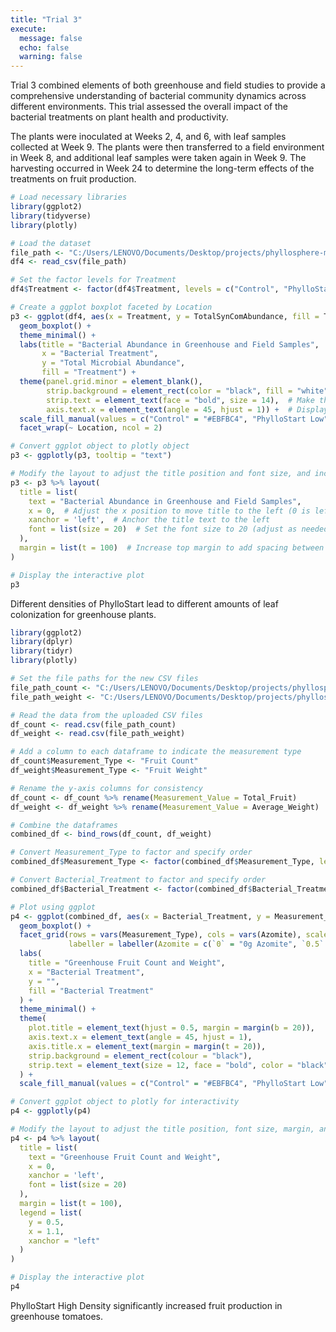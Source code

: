 ```yaml
---
title: "Trial 3"
execute: 
  message: false
  echo: false
  warning: false
---
```


Trial 3 combined elements of both greenhouse and field studies to provide a comprehensive understanding of bacterial community dynamics across different environments. This trial assessed the overall impact of the bacterial treatments on plant health and productivity.

The plants were inoculated at Weeks 2, 4, and 6, with leaf samples collected at Week 9. The plants were then transferred to a field environment in Week 8, and additional leaf samples were taken again in Week 9. The harvesting occurred in Week 24 to determine the long-term effects of the treatments on fruit production.

```r
# Load necessary libraries
library(ggplot2)
library(tidyverse)
library(plotly)

# Load the dataset
file_path <- "C:/Users/LENOVO/Documents/Desktop/projects/phyllosphere-microbiome/data/Trial_3_Greenhouse_and_Field_Bacterial_Abundance.csv"
df4 <- read_csv(file_path)

# Set the factor levels for Treatment
df4$Treatment <- factor(df4$Treatment, levels = c("Control", "PhylloStart Low", "PhylloStart High"))

# Create a ggplot boxplot faceted by Location
p3 <- ggplot(df4, aes(x = Treatment, y = TotalSynComAbundance, fill = Treatment, text = TotalSynComAbundance)) +
  geom_boxplot() +
  theme_minimal() +
  labs(title = "Bacterial Abundance in Greenhouse and Field Samples",
       x = "Bacterial Treatment",
       y = "Total Microbial Abundance",
       fill = "Treatment") +
  theme(panel.grid.minor = element_blank(),
        strip.background = element_rect(color = "black", fill = "white"),  # Add border to facet labels
        strip.text = element_text(face = "bold", size = 14),  # Make the facet labels bold
        axis.text.x = element_text(angle = 45, hjust = 1)) +  # Display x-axis labels diagonally
  scale_fill_manual(values = c("Control" = "#EBFBC4", "PhylloStart Low" = "#FBD4C4", "PhylloStart High" = "#D4C4FB")) +
  facet_wrap(~ Location, ncol = 2)

# Convert ggplot object to plotly object
p3 <- ggplotly(p3, tooltip = "text")

# Modify the layout to adjust the title position and font size, and increase top margin
p3 <- p3 %>% layout(
  title = list(
    text = "Bacterial Abundance in Greenhouse and Field Samples",
    x = 0,  # Adjust the x position to move title to the left (0 is left-aligned)
    xanchor = 'left',  # Anchor the title text to the left
    font = list(size = 20)  # Set the font size to 20 (adjust as needed)
  ),
  margin = list(t = 100)  # Increase top margin to add spacing between the title and the graph
)

# Display the interactive plot
p3
```

Different densities of PhylloStart lead to different amounts of leaf colonization for greenhouse plants.

```r

library(ggplot2)
library(dplyr)
library(tidyr)
library(plotly)

# Set the file paths for the new CSV files
file_path_count <- "C:/Users/LENOVO/Documents/Desktop/projects/phyllosphere-microbiome/data/Trial_3_Greenhouse_Fruit_Count.csv"
file_path_weight <- "C:/Users/LENOVO/Documents/Desktop/projects/phyllosphere-microbiome/data/Trial_3_Greenhouse_Fruit_Weights.csv"

# Read the data from the uploaded CSV files
df_count <- read.csv(file_path_count)
df_weight <- read.csv(file_path_weight)

# Add a column to each dataframe to indicate the measurement type
df_count$Measurement_Type <- "Fruit Count"
df_weight$Measurement_Type <- "Fruit Weight"

# Rename the y-axis columns for consistency
df_count <- df_count %>% rename(Measurement_Value = Total_Fruit)
df_weight <- df_weight %>% rename(Measurement_Value = Average_Weight)

# Combine the dataframes
combined_df <- bind_rows(df_count, df_weight)

# Convert Measurement_Type to factor and specify order
combined_df$Measurement_Type <- factor(combined_df$Measurement_Type, levels = c("Fruit Count", "Fruit Weight"))

# Convert Bacterial_Treatment to factor and specify order
combined_df$Bacterial_Treatment <- factor(combined_df$Bacterial_Treatment, levels = c("Control", "PhylloStart Low", "PhylloStart High"))

# Plot using ggplot
p4 <- ggplot(combined_df, aes(x = Bacterial_Treatment, y = Measurement_Value, fill = Bacterial_Treatment)) +
  geom_boxplot() +
  facet_grid(rows = vars(Measurement_Type), cols = vars(Azomite), scales = "free_x", space = "free_x",
             labeller = labeller(Azomite = c(`0` = "0g Azomite", `0.5` = "0.5g Azomite", `1` = "1g Azomite", `2` = "2g Azomite", `3` = "3g Azomite"))) +
  labs(
    title = "Greenhouse Fruit Count and Weight",
    x = "Bacterial Treatment",
    y = "",
    fill = "Bacterial Treatment"
  ) +
  theme_minimal() +
  theme(
    plot.title = element_text(hjust = 0.5, margin = margin(b = 20)),
    axis.text.x = element_text(angle = 45, hjust = 1),
    axis.title.x = element_text(margin = margin(t = 20)),
    strip.background = element_rect(colour = "black"),
    strip.text = element_text(size = 12, face = "bold", color = "black")
  ) +
  scale_fill_manual(values = c("Control" = "#EBFBC4", "PhylloStart Low" = "#FBD4C4", "PhylloStart High" = "#D4C4FB"))

# Convert ggplot object to plotly for interactivity
p4 <- ggplotly(p4)

# Modify the layout to adjust the title position, font size, margin, and legend spacing
p4 <- p4 %>% layout(
  title = list(
    text = "Greenhouse Fruit Count and Weight",
    x = 0,
    xanchor = 'left',
    font = list(size = 20)
  ),
  margin = list(t = 100),
  legend = list(
    y = 0.5,
    x = 1.1,
    xanchor = "left"
  )
)

# Display the interactive plot
p4
```

PhylloStart High Density significantly increased fruit production in greenhouse tomatoes.